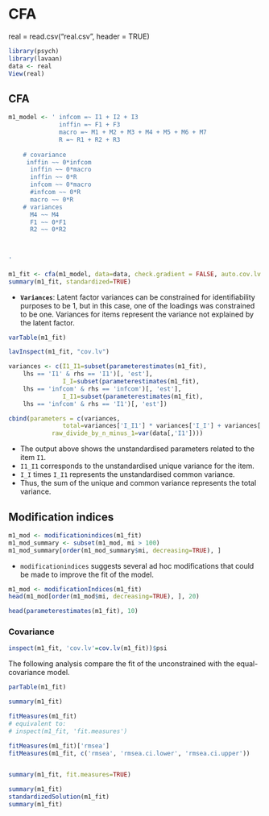 # CFA
real = read.csv("real.csv", header = TRUE)
```r
library(psych)
library(lavaan)
data <- real
View(real)
```


## CFA
```r
m1_model <- ' infcom =~ I1 + I2 + I3 
              inffin =~ F1 + F3
              macro =~ M1 + M2 + M3 + M4 + M5 + M6 + M7
              R =~ R1 + R2 + R3
   
    # covariance
     inffin ~~ 0*infcom
      inffin ~~ 0*macro
      inffin ~~ 0*R
      infcom ~~ 0*macro
      #infcom ~~ 0*R
      macro ~~ 0*R
    # variances
      M4 ~~ M4
      F1 ~~ 0*F1
      R2 ~~ 0*R2
   
      
   
'

m1_fit <- cfa(m1_model, data=data, check.gradient = FALSE, auto.cov.lv.x=FALSE, std.lv = TRUE)
summary(m1_fit, standardized=TRUE)
```


* **`Variances`**: Latent factor variances can be constrained for identifiability purposes to be 1, but in this case, one of the loadings was constrained to be one. Variances for items represent the variance not explained by the latent factor.

```r
varTable(m1_fit)
```
```r
lavInspect(m1_fit, "cov.lv")
```


```r
variances <- c(I1_I1=subset(parameterestimates(m1_fit), 
    lhs == 'I1' & rhs == 'I1')[, 'est'],
               I_I=subset(parameterestimates(m1_fit), 
    lhs == 'infcom' & rhs == 'infcom')[, 'est'],
               I_I1=subset(parameterestimates(m1_fit), 
    lhs == 'infcom' & rhs == 'I1')[, 'est'])

cbind(parameters = c(variances, 
               total=variances['I_I1'] * variances['I_I'] + variances['I1_I1'],
            raw_divide_by_n_minus_1=var(data[,'I1'])))
```

* The output above shows the unstandardised parameters related to the item `I1`.
* `I1_I1` corresponds to the unstandardised unique variance for the item.
* `I_I` times `I_I1` represents the unstandardised common variance.
* Thus, the sum of the unique and common variance represents the total variance.

## Modification indices
```r
m1_mod <- modificationindices(m1_fit)
m1_mod_summary <- subset(m1_mod, mi > 100)
m1_mod_summary[order(m1_mod_summary$mi, decreasing=TRUE), ]
```

* `modificationindices` suggests several ad hoc modifications that could be made to improve the fit of the model.
```r
m1_mod <- modificationIndices(m1_fit)
head(m1_mod[order(m1_mod$mi, decreasing=TRUE), ], 20)
```



```r
head(parameterestimates(m1_fit), 10)

```



### Covariance

```r
inspect(m1_fit, 'cov.lv'=cov.lv(m1_fit))$psi
```

The following analysis compare the fit of the unconstrained with the equal-covariance model.


```r
parTable(m1_fit)
```

```r
summary(m1_fit)
```
```r
fitMeasures(m1_fit)
# equivalent to:
# inspect(m1_fit, 'fit.measures')

fitMeasures(m1_fit)['rmsea']
fitMeasures(m1_fit, c('rmsea', 'rmsea.ci.lower', 'rmsea.ci.upper'))


summary(m1_fit, fit.measures=TRUE)
```
```r
summary(m1_fit)
standardizedSolution(m1_fit)
summary(m1_fit)
```

